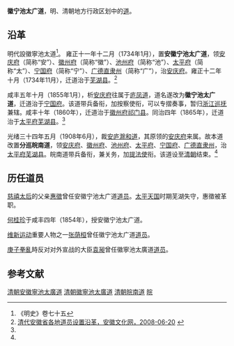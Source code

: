 '''徽宁池太广道'''，明、清朝地方行政区划中的[[道_(行政区划)|道]]。

==沿革==
明代設徽寧池太道<ref>《明史》卷七十五</ref>。
雍正十一年十二月（1734年1月），置'''安徽宁池太广道'''，领[[安庆府|安庆府]]（简称“安”）、[[徽州府|徽州府]]（简称“徽”）、[[池州府|池州府]]（简称“池”）、[[太平府|太平府]]（简称“太”）、[[宁国府|宁国府]]（简称“宁”）、[[广德直隶州|广德直隶州]]（简称“广”），治[[安庆府|安庆府]]。雍正十二年十月（1734年11月），迁道治于[[芜湖县|芜湖县]]。<ref name=ahwhw>[http://www.ahage.net/fengyun/qingdaianhuishenggedidaoyuanshezhiyange.html 清代安徽省各地道员设置沿革，安徽文化网，2008-06-20] {{Wayback|url=http://www.ahage.net/fengyun/qingdaianhuishenggedidaoyuanshezhiyange.html |date=20160304205238 }}</ref>

咸丰五年十月（1855年1月），析[[安庆府|安庆府]]往属于[[庐凤道|庐凤道]]，道名遂改为'''徽宁池太广道'''，迁道治于[[宁国府|宁国府]]。该道带兵备衔，加按察使衔，可以专摺奏事，暂归[[浙江巡抚|浙江巡抚]]兼辖。咸丰十年（1860年），迁道治于[[徽州府|徽州府]][[祁门县|祁门县]]。同治四年（1865年），迁道治于[[太平府|太平府]][[芜湖县|芜湖县]]。<ref name=ahwhw/>

光绪三十四年五月（1908年6月），裁[[安庐滁和道|安庐滁和道]]，其原领的[[安庆府|安庆府]]来属。故本道改置'''分巡皖南道'''，领[[安庆府|安庆府]]、[[徽州府|徽州府]]、[[池州府|池州府]]、[[太平府|太平府]]、[[宁国府|宁国府]]、[[广德直隶州|广德直隶州]]，治[[太平府|太平府]][[芜湖县|芜湖县]]。皖南道带兵备衔，兼关务，加[[提法使|提法使]]衔。该道设至[[清朝|清朝]]结束。<ref name=ahwhw/>

==历任道员==
[[慈禧太后|慈禧太后]]的父亲[[惠徵|惠徵]]曾任安徽宁池太广道[[道员|道员]]。[[太平天国|太平天国]]时期芜湖失守，惠徵被革职。

[[何桂珍|何桂珍]]于咸丰四年（1854年），授安徽宁池太广道。

[[维新运动|维新运动]]重要人物之一[[张荫桓|张荫桓]]曾任徽宁池太广道[[道员|道员]]。

[[庚子拳亂|庚子拳亂]]時反对对外宣战的大臣[[袁昶|袁昶]]曾任徽寧池太廣道[[道员|道员]]。

==参考文献==
<references/>

{{清朝巡守道|nocat}}
[[Category:清朝安徽寧池太廣道|]]
[[Category:清朝徽寧池太廣道|]]
[[Category:清朝皖南道|]]
[[Category:清朝的道|皖]]